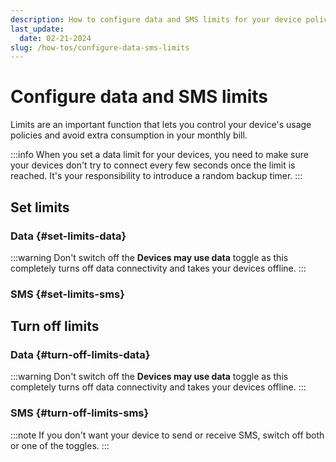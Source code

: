 ```yaml
---
description: How to configure data and SMS limits for your device policies on the emnify Portal
last_update: 
  date: 02-21-2024
slug: /how-tos/configure-data-sms-limits
---
```


# Configure data and SMS limits


Limits are an important function that lets you control your device's usage policies and avoid extra consumption in your monthly bill.

:::info
When you set a data limit for your devices, you need to make sure your devices don't try to connect every few seconds once the limit is reached.
It's your responsibility to introduce a random backup timer.
:::

## Set limits

### Data \{#set-limits-data}

<SetLimitInstructionsPartial
  limitType="data"
  toggleLabel="Devices may use data"
  usageType="Data"
  sectionTitle="Cellular data limit"
/>

:::warning
Don't switch off the **Devices may use data** toggle as this completely turns off data connectivity and takes your devices offline.
:::

### SMS \{#set-limits-sms}

<SetLimitInstructionsPartial
  limitType="SMS"
  toggleLabel="SMS outbound or SMS inbound"
  usageType="SMS"
  sectionTitle="SMS outbound limit or SMS inbound limit"
/>

## Turn off limits

### Data \{#turn-off-limits-data}

<TurnOffLimitInstructionsPartial
  sectionTitle="Cellular data limit"
  limitType="data"
/>

:::warning
Don't switch off the **Devices may use data** toggle as this completely turns off data connectivity and takes your devices offline.
:::

### SMS \{#turn-off-limits-sms}

<TurnOffLimitInstructionsPartial
  sectionTitle="SMS outbound limit or SMS inbound limit"
  limitType="SMS"
/>

:::note
If you don't want your device to send or receive SMS, switch off both or one of the toggles.
:::
